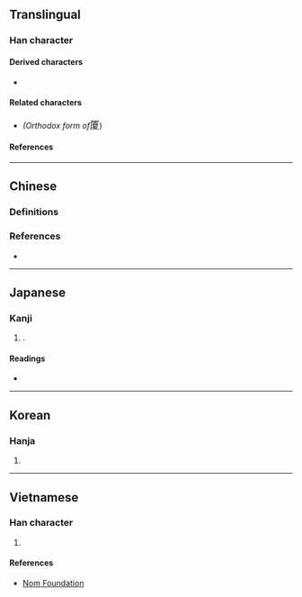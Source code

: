 {{also|廈}}
{{character info/new}}
==Translingual==

===Han character===
{{Han char|rn=27|rad=厂|as=10|sn=12|four=71247|canj=MMUE|ids=⿸厂夏}}

====Derived characters====
* {{l|mul|[[𡐯]], [[𨬜]]}}

====Related characters====
* {{l|mul|[[廈]]}} ''(Orthodox form of ''<big>厦</big>)

====References====
{{Han ref|kx=0162.280|dkj=02993|dj=0370.090|hdz=10075.250|uh=53A6}}

----

==Chinese==

===Definitions===
{{zh-see|廈|sv}}

===References===
* {{R:twedu|A01223-003#42}}

----

==Japanese==

===Kanji===
{{ja-kanji|grade=|rs=厂10}}

# {{alt-form|廈|lang=ja}}.

====Readings====
* {{ja-readings
|on=か
|kun=いえ
}}

----

==Korean==

===Hanja===
{{ko-hanja|hangeul=하|rv=ha|mr=ha}}

# {{defn|lang=ko|sort=厂10}}

----

==Vietnamese==

===Han character===
{{vi-hantu|rs=厂10|[[hạ]], [[hè]]}}

# {{defn|lang=vi|sort=厂10}}

====References====
* [http://nomfoundation.org/common/nom_details.php?codepoint=53A6 Nom Foundation]